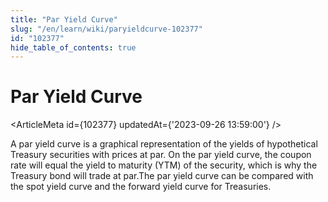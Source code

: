 ```yaml
---
title: "Par Yield Curve"
slug: "/en/learn/wiki/paryieldcurve-102377"
id: "102377"
hide_table_of_contents: true
---
```



# Par Yield Curve

<ArticleMeta id={102377} updatedAt={'2023-09-26 13:59:00'} />
<div className='border-solid border-b border-t-0 my-4 border-[var(--ifm-color-gray-300)]' />

A par yield curve is a graphical representation of the yields of hypothetical Treasury securities with prices at par. On the par yield curve, the coupon rate will equal the yield to maturity (YTM) of the security, which is why the Treasury bond will trade at par.The par yield curve can be compared with the spot yield curve and the forward yield curve for Treasuries.
